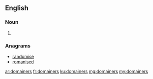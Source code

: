 ==English==

===Noun===
{{head|en|plural}}

# {{plural of|domainer|lang=en|nocat=1}}

===Anagrams===
* [[randomise#English|randomise]]
* [[romanised#English|romanised]]

[[ar:domainers]]
[[fr:domainers]]
[[ku:domainers]]
[[mg:domainers]]
[[my:domainers]]